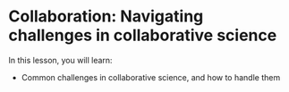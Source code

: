 # Collaboration: Navigating challenges in collaborative science

In this lesson, you will learn:

- Common challenges in collaborative science, and how to handle them